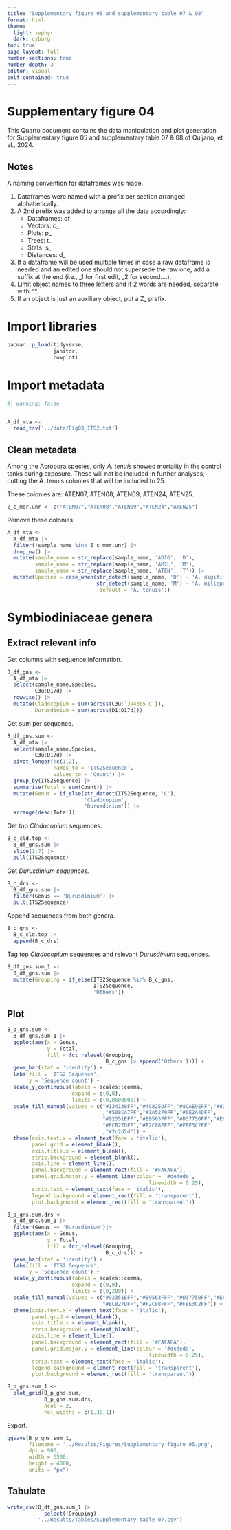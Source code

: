 ---
title: "Supplementary figure 05 and supplementary table 07 & 08"
format: html
theme: 
  light: zephyr
  dark: cyborg
toc: true
page-layout: full
number-sections: true
number-depth: 3
editor: visual
self-contained: true
---

# Supplementary figure 04

This Quarto document contains the data manipulation and plot generation for Supplementary figure 05 and supplementary table 07 & 08 of Quijano, et al., 2024.

## Notes

A naming convention for dataframes was made.

1.  Dataframes were named with a prefix per section arranged alphabetically.
2.  A 2nd prefix was added to arrange all the data accordingly:
    -   Dataframes: df\_
    -   Vectors: c\_
    -   Plots: p\_
    -   Trees: t\_
    -   Stats: s\_
    -   Distances: d\_
3.  If a dataframe will be used multiple times in case a raw dataframe is needed and an edited one should not supersede the raw one, add a suffix at the end (i.e., \_1 for first edit, \_2 for second....).
4.  Limit object names to three letters and if 2 words are needed, separate with ".".
5.  If an object is just an auxiliary object, put a Z\_ prefix.

# Import libraries

```{r}
pacman::p_load(tidyverse,           
               janitor,
               cowplot)
```

# Import metadata

```{r}
#| warning: false   


A_df_mta <-   
  read_tsv('../data/Fig03_ITS2.txt')
```

## Clean metadata

Among the Acropora species, only *A. tenuis* showed mortality in the control tanks during exposure. These will not be included in further analyses, cutting the A. tenuis colonies that will be included to 25.

These colonies are: ATEN07, ATEN08, ATEN09, ATEN24, ATEN25.

```{r}
Z_c_mor.unr <- c("ATEN07","ATEN08","ATEN09","ATEN24","ATEN25")
```

Remove these colonies.

```{r}
A_df_mta <- 
  A_df_mta |> 
  filter(!sample_name %in% Z_c_mor.unr) |> 
  drop_na() |> 
  mutate(sample_name = str_replace(sample_name, 'ADIG', 'D'),
         sample_name = str_replace(sample_name, 'AMIL', 'M'),
         sample_name = str_replace(sample_name, 'ATEN', 'T')) |> 
  mutate(Species = case_when(str_detect(sample_name, 'D') ~ 'A. digitifera',
                             str_detect(sample_name, 'M') ~ 'A. millepora',
                             .default = 'A. tenuis'))
```

# Symbiodiniaceae genera

## Extract relevant info

Get columns with sequence information.

```{r}
B_df_gns <- 
  A_df_mta |> 
  select(sample_name,Species,
         C3u:D17d) |> 
  rowwise() |> 
  mutate(Cladocopium = sum(across(C3u:`374365_C`)),
         Durusdinium = sum(across(D1:D17d)))
```

Get sum per sequence.

```{r}
B_df_gns.sum <- 
  A_df_mta |> 
  select(sample_name,Species,
         C3u:D17d) |> 
  pivot_longer(!c(1,2),
               names_to = 'ITS2Sequence',
               values_to = 'Count') |> 
  group_by(ITS2Sequence) |> 
  summarise(Total = sum(Count)) |> 
  mutate(Genus = if_else(str_detect(ITS2Sequence, 'C'), 
                         'Cladocopium',
                         'Durusdinium')) |> 
  arrange(desc(Total))
```

Get top *Cladocopium* sequences.

```{r}
B_c_cld.top <- 
  B_df_gns.sum |> 
  slice(1:7) |> 
  pull(ITS2Sequence)
```

Get *Durusdinium sequences.*

```{r}
B_c_drs <- 
  B_df_gns.sum |> 
  filter(Genus == 'Durusdinium') |> 
  pull(ITS2Sequence)
```

Append sequences from both genera.

```{r}
B_c_gns <- 
  B_c_cld.top |> 
  append(B_c_drs)
```

Tag top *Cladocopium* sequences and relevant *Durusdinium* sequences.

```{r}
B_df_gns.sum_1 <- 
  B_df_gns.sum |> 
  mutate(Grouping = if_else(ITS2Sequence %in% B_c_gns,
                            ITS2Sequence,
                            'Others'))
```

## Plot

```{r}
B_p_gns.sum <- 
  B_df_gns.sum_1 |> 
  ggplot(aes(x = Genus,
             y = Total,
             fill = fct_relevel(Grouping,
                                B_c_gns |> append('Others')))) +
  geom_bar(stat = 'identity') +
  labs(fill = 'ITS2 Sequence',
       y = 'Sequence count') +
  scale_y_continuous(labels = scales::comma,
                     expand = c(0,0),
                     limits = c(0,8500000)) +
  scale_fill_manual(values = c("#134130FF","#4C825DFF","#8CAE9EFF","#8DC7DCFF"
                               ,"#508CA7FF","#1A5270FF","#0E2A4DFF",
                               "#92351EFF","#B9563FFF","#D37750FF","#E69C6BFF",
                               "#ECB27DFF","#F2C88FFF","#FBE3C2FF"
                               ,"#2c2d2d")) +
  theme(axis.text.x = element_text(face = 'italic'),
        panel.grid = element_blank(),
        axis.title.x = element_blank(),
        strip.background = element_blank(),
        axis.line = element_line(),
        panel.background = element_rect(fill = '#FAFAFA'),
        panel.grid.major.y = element_line(colour = '#dedede',
                                              linewidth = 0.25),
        strip.text = element_text(face = 'italic'),
        legend.background = element_rect(fill = 'transparent'),
        plot.background = element_rect(fill = 'transparent'))

B_p_gns.sum.drs <- 
  B_df_gns.sum_1 |> 
  filter(Genus == 'Durusdinium')|> 
  ggplot(aes(x = Genus,
             y = Total,
             fill = fct_relevel(Grouping,
                                B_c_drs))) +
  geom_bar(stat = 'identity') +
  labs(fill = 'ITS2 Sequence',
       y = 'Sequence count') +
  scale_y_continuous(labels = scales::comma,
                     expand = c(0,0),
                     limits = c(0,200)) +
  scale_fill_manual(values = c("#92351EFF","#B9563FFF","#D37750FF","#E69C6BFF",
                               "#ECB27DFF","#F2C88FFF","#FBE3C2FF")) +
  theme(axis.text.x = element_text(face = 'italic'),
        panel.grid = element_blank(),
        axis.title.x = element_blank(),
        strip.background = element_blank(),
        axis.line = element_line(),
        panel.background = element_rect(fill = '#FAFAFA'),
        panel.grid.major.y = element_line(colour = '#dedede',
                                              linewidth = 0.25),
        strip.text = element_text(face = 'italic'),
        legend.background = element_rect(fill = 'transparent'),
        plot.background = element_rect(fill = 'transparent'))

B_p_gns.sum_1 <- 
  plot_grid(B_p_gns.sum,
            B_p_gns.sum.drs,
            ncol = 2,
            rel_widths = c(1.35,1))
```

Export.

```{r}
ggsave(B_p_gns.sum_1,
       filename = '../Results/Figures/Supplementary figure 05.png',
       dpi = 900,
       width = 6500, 
       height = 4000, 
       units = "px")
```

## Tabulate

```{r}
write_csv(B_df_gns.sum_1 |> 
            select(!Grouping),
          '../Results/Tables/Supplementary table 07.csv')
```
